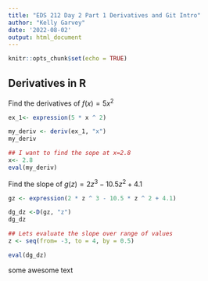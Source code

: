 ```yaml
---
title: "EDS 212 Day 2 Part 1 Derivatives and Git Intro"
author: "Kelly Garvey"
date: '2022-08-02'
output: html_document
---
```


```r
knitr::opts_chunk$set(echo = TRUE)
```

## Derivatives in R 
Find the derivatives of $f(x) = 5x^2$
```r
ex_1<- expression(5 * x ^ 2)

my_deriv <- deriv(ex_1, "x")
my_deriv

## I want to find the sope at x=2.8
x<- 2.8
eval(my_deriv)
```

Find the slope of $g(z)=2z^3-10.5z^2+4.1$

```r
gz <- expression(2 * z ^ 3 - 10.5 * z ^ 2 + 4.1)

dg_dz <-D(gz, "z")
dg_dz

## Lets evaluate the slope over range of values 
z <- seq(from= -3, to = 4, by = 0.5)

eval(dg_dz)
```

some awesome text